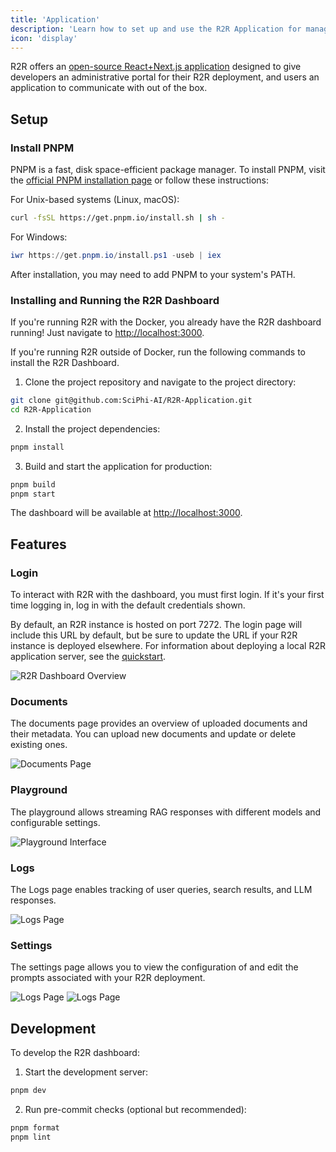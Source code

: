 ```yaml
---
title: 'Application'
description: 'Learn how to set up and use the R2R Application for managing your instance.'
icon: 'display'
---
```


R2R offers an [open-source React+Next.js application](https://github.com/SciPhi-AI/R2R-Application) designed to give developers an administrative portal for their R2R deployment, and users an application to communicate with out of the box.

## Setup

### Install PNPM

PNPM is a fast, disk space-efficient package manager. To install PNPM, visit the [official PNPM installation page](https://pnpm.io/installation) or follow these instructions:

<AccordionGroup>

<Accordion icon="terminal" title="PNPM Installation">
For Unix-based systems (Linux, macOS):

```bash
curl -fsSL https://get.pnpm.io/install.sh | sh -
```

For Windows:

```powershell
iwr https://get.pnpm.io/install.ps1 -useb | iex
```

After installation, you may need to add PNPM to your system's PATH.
</Accordion>

</AccordionGroup>

### Installing and Running the R2R Dashboard

If you're running R2R with the Docker, you already have the R2R dashboard running! Just navigate to [http://localhost:3000](http://localhost:3000).

If you're running R2R outside of Docker, run the following commands to install the R2R Dashboard.

1. Clone the project repository and navigate to the project directory:

```bash
git clone git@github.com:SciPhi-AI/R2R-Application.git
cd R2R-Application
```

2. Install the project dependencies:

```bash
pnpm install
```

3. Build and start the application for production:

```bash
pnpm build
pnpm start
```

The dashboard will be available at [http://localhost:3000](http://localhost:3000).

## Features

### Login

To interact with R2R with the dashboard, you must first login. If it's your first time logging in, log in with the default credentials shown.

By default, an R2R instance is hosted on port 7272. The login page will include this URL by default, but be sure to update the URL if your R2R instance is deployed elsewhere. For information about deploying a local R2R application server, see the [quickstart](/documentation/quickstart).

![R2R Dashboard Overview](/images/login.png)

### Documents

The documents page provides an overview of uploaded documents and their metadata. You can upload new documents and update or delete existing ones.

![Documents Page](/images/oss_dashboard_documents.png)

### Playground

The playground allows streaming RAG responses with different models and configurable settings.

![Playground Interface](/images/playground.png)

### Logs

The Logs page enables tracking of user queries, search results, and LLM responses.

![Logs Page](/images/logs.png)

### Settings

The settings page allows you to view the configuration of and edit the prompts associated with your R2R deployment.

![Logs Page](/images/settings_config.png)
![Logs Page](/images/settings_prompts.png)

## Development

To develop the R2R dashboard:

1. Start the development server:

```bash
pnpm dev
```

2. Run pre-commit checks (optional but recommended):

```bash
pnpm format
pnpm lint
```
